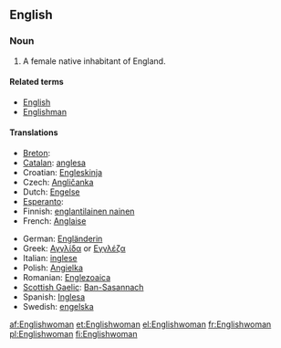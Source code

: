 ==English==

===Noun===
{{infl|en|noun|plural|[[Englishwomen]]}}

# A female native inhabitant of England.

====Related terms====
* [[English]]
* [[Englishman]]

====Translations====
{{trans-top|a female native inhabitant of England}}
* [[Breton]]: {{t+|br|Saozez|f}}
* [[Catalan]]: [[anglesa]] {{f}}
* Croatian: [[Engleskinja]] {{f}}
* Czech: [[Angličanka]] {{f}}
* Dutch: [[Engelse]] {{f}}
* [[Esperanto]]: {{t-|eo|Anglino}}
* Finnish: [[englantilainen nainen]]
* French: [[Anglaise]] {{f}}
{{trans-mid}}
* German: [[Engländerin]] {{f}}
* Greek: [[Αγγλίδα]] or [[Εγγλέζα]] {{f}}
* Italian: [[inglese]] {{f}}
* Polish: [[Angielka]] {{f}}
* Romanian: [[Englezoaica]] {{f}}
* [[Scottish Gaelic]]: [[Ban-Sasannach]] {{f}}
* Spanish: [[Inglesa]] {{f}}
* Swedish: [[engelska]] {{c}}
{{trans-bottom}}

[[af:Englishwoman]]
[[et:Englishwoman]]
[[el:Englishwoman]]
[[fr:Englishwoman]]
[[pl:Englishwoman]]
[[fi:Englishwoman]]
